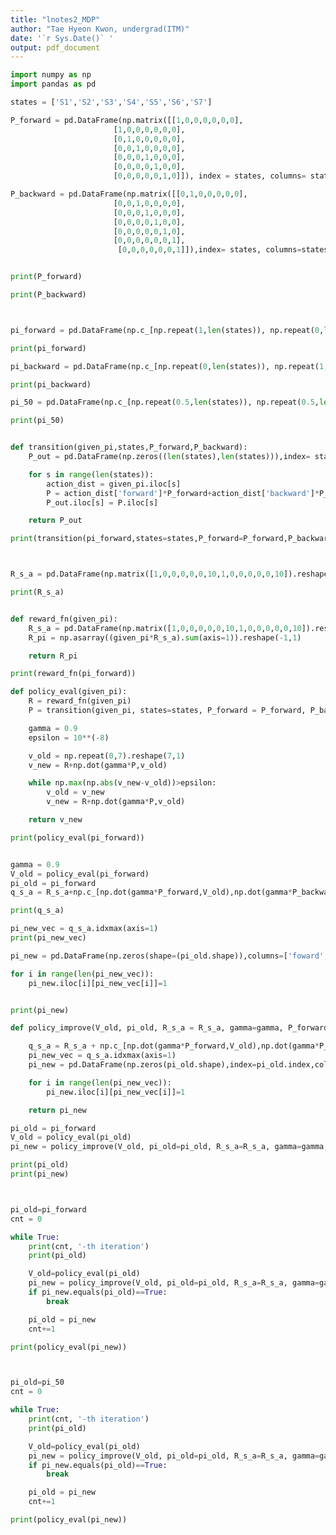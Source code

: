 ```yaml
---
title: "lnotes2_MDP"
author: "Tae Hyeon Kwon, undergrad(ITM)"
date: '`r Sys.Date()` '
output: pdf_document
---
```


```python
import numpy as np
import pandas as pd

states = ['S1','S2','S3','S4','S5','S6','S7']

P_forward = pd.DataFrame(np.matrix([[1,0,0,0,0,0,0],
                       [1,0,0,0,0,0,0],
                       [0,1,0,0,0,0,0],
                       [0,0,1,0,0,0,0],
                       [0,0,0,1,0,0,0],
                       [0,0,0,0,1,0,0],
                       [0,0,0,0,0,1,0]]), index = states, columns= states)

P_backward = pd.DataFrame(np.matrix([[0,1,0,0,0,0,0],
                       [0,0,1,0,0,0,0],
                       [0,0,0,1,0,0,0],
                       [0,0,0,0,1,0,0],
                       [0,0,0,0,0,1,0],
                       [0,0,0,0,0,0,1],
                        [0,0,0,0,0,0,1]]),index= states, columns=states)


print(P_forward)

print(P_backward)



pi_forward = pd.DataFrame(np.c_[np.repeat(1,len(states)), np.repeat(0,len(states))],index = states, columns= ['forward','backward'])

print(pi_forward)

pi_backward = pd.DataFrame(np.c_[np.repeat(0,len(states)), np.repeat(1,len(states))],index = states, columns= ['forward','backward'])

print(pi_backward)

pi_50 = pd.DataFrame(np.c_[np.repeat(0.5,len(states)), np.repeat(0.5,len(states))],index = states, columns= ['forward','backward'])

print(pi_50)


def transition(given_pi,states,P_forward,P_backward):
    P_out = pd.DataFrame(np.zeros((len(states),len(states))),index= states,columns=states)

    for s in range(len(states)):
        action_dist = given_pi.iloc[s]
        P = action_dist['forward']*P_forward+action_dist['backward']*P_backward
        P_out.iloc[s] = P.iloc[s]

    return P_out

print(transition(pi_forward,states=states,P_forward=P_forward,P_backward=P_backward))



R_s_a = pd.DataFrame(np.matrix([1,0,0,0,0,0,10,1,0,0,0,0,0,10]).reshape(len(states),2,order='F'),index=states,columns=['forward','backward'])

print(R_s_a)


def reward_fn(given_pi):
    R_s_a = pd.DataFrame(np.matrix([1,0,0,0,0,0,10,1,0,0,0,0,0,10]).reshape(len(states),2,order='F'),index=states,columns=['forward','backward'])
    R_pi = np.asarray((given_pi*R_s_a).sum(axis=1)).reshape(-1,1)

    return R_pi

print(reward_fn(pi_forward))

def policy_eval(given_pi):
    R = reward_fn(given_pi)
    P = transition(given_pi, states=states, P_forward = P_forward, P_backward= P_backward)

    gamma = 0.9
    epsilon = 10**(-8)

    v_old = np.repeat(0,7).reshape(7,1)
    v_new = R+np.dot(gamma*P,v_old)

    while np.max(np.abs(v_new-v_old))>epsilon:
        v_old = v_new
        v_new = R+np.dot(gamma*P,v_old)

    return v_new

print(policy_eval(pi_forward))


gamma = 0.9
V_old = policy_eval(pi_forward)
pi_old = pi_forward
q_s_a = R_s_a+np.c_[np.dot(gamma*P_forward,V_old),np.dot(gamma*P_backward,V_old)]

print(q_s_a)

pi_new_vec = q_s_a.idxmax(axis=1)
print(pi_new_vec)

pi_new = pd.DataFrame(np.zeros(shape=(pi_old.shape)),columns=['foward','backward'])

for i in range(len(pi_new_vec)):
    pi_new.iloc[i][pi_new_vec[i]]=1


print(pi_new)

def policy_improve(V_old, pi_old, R_s_a = R_s_a, gamma=gamma, P_forward = P_forward, P_backward=P_backward):

    q_s_a = R_s_a + np.c_[np.dot(gamma*P_forward,V_old),np.dot(gamma*P_backward,V_old)]
    pi_new_vec = q_s_a.idxmax(axis=1)
    pi_new = pd.DataFrame(np.zeros(pi_old.shape),index=pi_old.index,columns=pi_old.columns)

    for i in range(len(pi_new_vec)):
        pi_new.iloc[i][pi_new_vec[i]]=1

    return pi_new

pi_old = pi_forward
V_old = policy_eval(pi_old)
pi_new = policy_improve(V_old, pi_old=pi_old, R_s_a=R_s_a, gamma=gamma, P_forward=P_forward, P_backward=P_backward)

print(pi_old)
print(pi_new)



pi_old=pi_forward
cnt = 0

while True:
    print(cnt, '-th iteration')
    print(pi_old)

    V_old=policy_eval(pi_old)
    pi_new = policy_improve(V_old, pi_old=pi_old, R_s_a=R_s_a, gamma=gamma, P_forward=P_forward, P_backward=P_backward)
    if pi_new.equals(pi_old)==True:
        break

    pi_old = pi_new
    cnt+=1

print(policy_eval(pi_new))



pi_old=pi_50
cnt = 0

while True:
    print(cnt, '-th iteration')
    print(pi_old)

    V_old=policy_eval(pi_old)
    pi_new = policy_improve(V_old, pi_old=pi_old, R_s_a=R_s_a, gamma=gamma, P_forward=P_forward, P_backward=P_backward)
    if pi_new.equals(pi_old)==True:
        break

    pi_old = pi_new
    cnt+=1

print(policy_eval(pi_new))
```